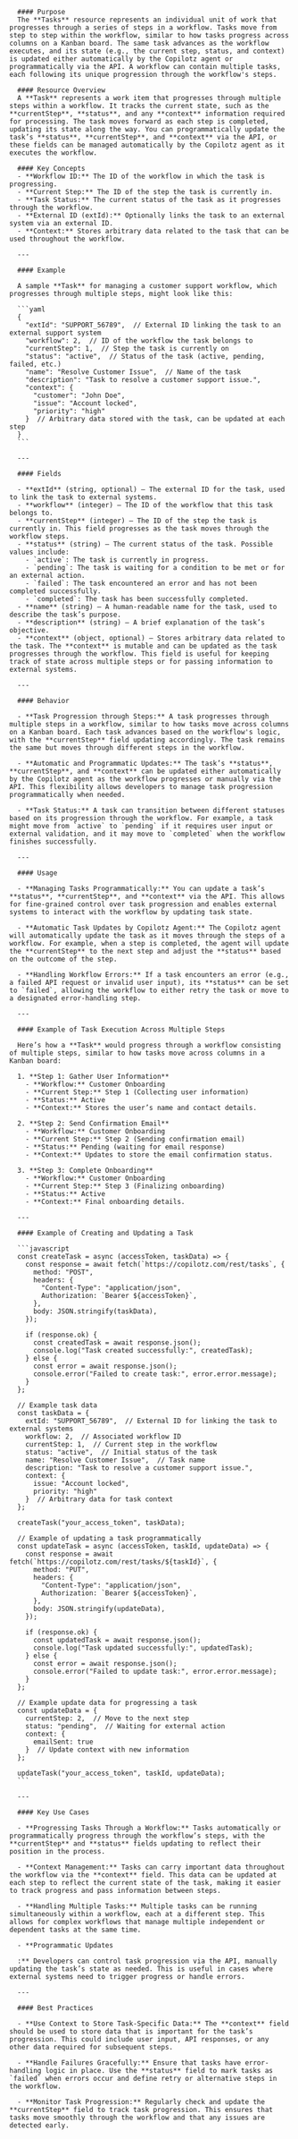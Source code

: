 
      #### Purpose
      The **Tasks** resource represents an individual unit of work that progresses through a series of steps in a workflow. Tasks move from step to step within the workflow, similar to how tasks progress across columns on a Kanban board. The same task advances as the workflow executes, and its state (e.g., the current step, status, and context) is updated either automatically by the Copilotz agent or programmatically via the API. A workflow can contain multiple tasks, each following its unique progression through the workflow's steps.

      #### Resource Overview
      A **Task** represents a work item that progresses through multiple steps within a workflow. It tracks the current state, such as the **currentStep**, **status**, and any **context** information required for processing. The task moves forward as each step is completed, updating its state along the way. You can programmatically update the task’s **status**, **currentStep**, and **context** via the API, or these fields can be managed automatically by the Copilotz agent as it executes the workflow.

      #### Key Concepts
      - **Workflow ID:** The ID of the workflow in which the task is progressing.
      - **Current Step:** The ID of the step the task is currently in.
      - **Task Status:** The current status of the task as it progresses through the workflow.
      - **External ID (extId):** Optionally links the task to an external system via an external ID.
      - **Context:** Stores arbitrary data related to the task that can be used throughout the workflow.

      ---

      #### Example

      A sample **Task** for managing a customer support workflow, which progresses through multiple steps, might look like this:

      ```yaml
      {
        "extId": "SUPPORT_56789",  // External ID linking the task to an external support system
        "workflow": 2,  // ID of the workflow the task belongs to
        "currentStep": 1,  // Step the task is currently on
        "status": "active",  // Status of the task (active, pending, failed, etc.)
        "name": "Resolve Customer Issue",  // Name of the task
        "description": "Task to resolve a customer support issue.",
        "context": {
          "customer": "John Doe",
          "issue": "Account locked",
          "priority": "high"
        }  // Arbitrary data stored with the task, can be updated at each step
      }
      ```

      ---

      #### Fields

      - **extId** (string, optional) – The external ID for the task, used to link the task to external systems.
      - **workflow** (integer) – The ID of the workflow that this task belongs to.
      - **currentStep** (integer) – The ID of the step the task is currently in. This field progresses as the task moves through the workflow steps.
      - **status** (string) – The current status of the task. Possible values include:
        - `active`: The task is currently in progress.
        - `pending`: The task is waiting for a condition to be met or for an external action.
        - `failed`: The task encountered an error and has not been completed successfully.
        - `completed`: The task has been successfully completed.
      - **name** (string) – A human-readable name for the task, used to describe the task’s purpose.
      - **description** (string) – A brief explanation of the task’s objective.
      - **context** (object, optional) – Stores arbitrary data related to the task. The **context** is mutable and can be updated as the task progresses through the workflow. This field is useful for keeping track of state across multiple steps or for passing information to external systems.

      ---

      #### Behavior

      - **Task Progression through Steps:** A task progresses through multiple steps in a workflow, similar to how tasks move across columns on a Kanban board. Each task advances based on the workflow's logic, with the **currentStep** field updating accordingly. The task remains the same but moves through different steps in the workflow.
        
      - **Automatic and Programmatic Updates:** The task’s **status**, **currentStep**, and **context** can be updated either automatically by the Copilotz agent as the workflow progresses or manually via the API. This flexibility allows developers to manage task progression programmatically when needed.

      - **Task Status:** A task can transition between different statuses based on its progression through the workflow. For example, a task might move from `active` to `pending` if it requires user input or external validation, and it may move to `completed` when the workflow finishes successfully.

      ---

      #### Usage

      - **Managing Tasks Programmatically:** You can update a task’s **status**, **currentStep**, and **context** via the API. This allows for fine-grained control over task progression and enables external systems to interact with the workflow by updating task state.
        
      - **Automatic Task Updates by Copilotz Agent:** The Copilotz agent will automatically update the task as it moves through the steps of a workflow. For example, when a step is completed, the agent will update the **currentStep** to the next step and adjust the **status** based on the outcome of the step.

      - **Handling Workflow Errors:** If a task encounters an error (e.g., a failed API request or invalid user input), its **status** can be set to `failed`, allowing the workflow to either retry the task or move to a designated error-handling step.

      ---

      #### Example of Task Execution Across Multiple Steps

      Here’s how a **Task** would progress through a workflow consisting of multiple steps, similar to how tasks move across columns in a Kanban board:

      1. **Step 1: Gather User Information**
        - **Workflow:** Customer Onboarding
        - **Current Step:** Step 1 (Collecting user information)
        - **Status:** Active
        - **Context:** Stores the user’s name and contact details.

      2. **Step 2: Send Confirmation Email**
        - **Workflow:** Customer Onboarding
        - **Current Step:** Step 2 (Sending confirmation email)
        - **Status:** Pending (waiting for email response)
        - **Context:** Updates to store the email confirmation status.

      3. **Step 3: Complete Onboarding**
        - **Workflow:** Customer Onboarding
        - **Current Step:** Step 3 (Finalizing onboarding)
        - **Status:** Active
        - **Context:** Final onboarding details.

      ---

      #### Example of Creating and Updating a Task

      ```javascript
      const createTask = async (accessToken, taskData) => {
        const response = await fetch(`https://copilotz.com/rest/tasks`, {
          method: "POST",
          headers: {
            "Content-Type": "application/json",
            Authorization: `Bearer ${accessToken}`,
          },
          body: JSON.stringify(taskData),
        });

        if (response.ok) {
          const createdTask = await response.json();
          console.log("Task created successfully:", createdTask);
        } else {
          const error = await response.json();
          console.error("Failed to create task:", error.error.message);
        }
      };

      // Example task data
      const taskData = {
        extId: "SUPPORT_56789",  // External ID for linking the task to external systems
        workflow: 2,  // Associated workflow ID
        currentStep: 1,  // Current step in the workflow
        status: "active",  // Initial status of the task
        name: "Resolve Customer Issue",  // Task name
        description: "Task to resolve a customer support issue.",
        context: {
          issue: "Account locked",
          priority: "high"
        }  // Arbitrary data for task context
      };

      createTask("your_access_token", taskData);

      // Example of updating a task programmatically
      const updateTask = async (accessToken, taskId, updateData) => {
        const response = await fetch(`https://copilotz.com/rest/tasks/${taskId}`, {
          method: "PUT",
          headers: {
            "Content-Type": "application/json",
            Authorization: `Bearer ${accessToken}`,
          },
          body: JSON.stringify(updateData),
        });

        if (response.ok) {
          const updatedTask = await response.json();
          console.log("Task updated successfully:", updatedTask);
        } else {
          const error = await response.json();
          console.error("Failed to update task:", error.error.message);
        }
      };

      // Example update data for progressing a task
      const updateData = {
        currentStep: 2,  // Move to the next step
        status: "pending",  // Waiting for external action
        context: {
          emailSent: true
        }  // Update context with new information
      };

      updateTask("your_access_token", taskId, updateData);
      ```

      ---

      #### Key Use Cases

      - **Progressing Tasks Through a Workflow:** Tasks automatically or programmatically progress through the workflow’s steps, with the **currentStep** and **status** fields updating to reflect their position in the process.
        
      - **Context Management:** Tasks can carry important data throughout the workflow via the **context** field. This data can be updated at each step to reflect the current state of the task, making it easier to track progress and pass information between steps.

      - **Handling Multiple Tasks:** Multiple tasks can be running simultaneously within a workflow, each at a different step. This allows for complex workflows that manage multiple independent or dependent tasks at the same time.

      - **Programmatic Updates

      :** Developers can control task progression via the API, manually updating the task’s state as needed. This is useful in cases where external systems need to trigger progress or handle errors.

      ---

      #### Best Practices

      - **Use Context to Store Task-Specific Data:** The **context** field should be used to store data that is important for the task’s progression. This could include user input, API responses, or any other data required for subsequent steps.

      - **Handle Failures Gracefully:** Ensure that tasks have error-handling logic in place. Use the **status** field to mark tasks as `failed` when errors occur and define retry or alternative steps in the workflow.

      - **Monitor Task Progression:** Regularly check and update the **currentStep** field to track task progression. This ensures that tasks move smoothly through the workflow and that any issues are detected early.
